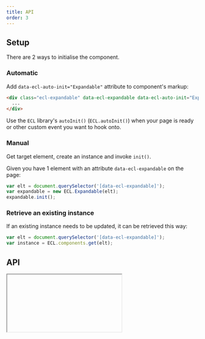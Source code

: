 ```yaml
---
title: API
order: 3
---
```



## Setup

There are 2 ways to initialise the component.

### Automatic

Add `data-ecl-auto-init="Expandable"` attribute to component's markup:

```html
<div class="ecl-expandable" data-ecl-expandable data-ecl-auto-init="Expandable">
  ...
</div>
```

Use the `ECL` library's `autoInit()` (`ECL.autoInit()`) when your page is ready or other custom event you want to hook onto.

### Manual

Get target element, create an instance and invoke `init()`.

Given you have 1 element with an attribute `data-ecl-expandable` on the page:

```js
var elt = document.querySelector('[data-ecl-expandable]');
var expandable = new ECL.Expandable(elt);
expandable.init();
```

### Retrieve an existing instance

If an existing instance needs to be updated, it can be retrieved this way:

```js
var elt = document.querySelector('[data-ecl-expandable]');
var instance = ECL.components.get(elt);
```

## API

<Iframe url="/apis/Expandable.html" />
